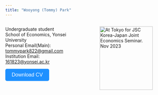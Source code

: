 ```yaml
---
title: "Wooyong (Tommy) Park"
---
```





<div style="display: flex;">
  <div style="flex: 50%; padding-right: 5px;">
Undergraduate student<br>
School of Economics, Yonsei University<br>
Personal Email(Main): [tommypark822@gmail.com](mailto:tommypark822@gmail.com)<br>
Institution Email: [161823@yonsei.ac.kr](mailto:161823@yonsei.ac.kr)<br>

<a href="ref/cv_public/cv_public.pdf">
    <button style="background-color: #1E90FF; color: white; border: none; padding: 10px 20px; text-align: center; text-decoration: none; display: inline-block; font-size: 16px; border-radius: 5px;">
        Download CV
    </button>
</a>

  
  </div>

  <div style="flex: 50%; padding-left: 5px;">
<figure>
    <img src="photos/tokyo_Nov_23.jpg" alt="At Tokyo for JSC Korea-Japan Joint Economics Seminar. Nov 2023" width="100%"/>
    <!-- <figcaption>At Tokyo for JSC Korea-Japan Joint Economics Seminar.<br> -->
    <!-- Nov 2023</figcaption> -->
</figure>
  </div>
</div>
